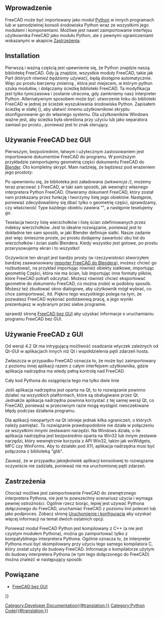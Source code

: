 <languages/>

{{TOCright}}

<span id="Introduction"></span>
==Wprowadzenie==

FreeCAD może być importowany jako moduł [[Python/pl|Python]] w innych programach lub w samodzielnej konsoli środowiska Python wraz ze wszystkimi jego modułami i komponentami. Możliwe jest nawet zaimportowanie interfejsu użytkownika FreeCAD jako modułu Python, ale z pewnymi ograniczeniami wskazanymi w akapicie [[#Zastrzeżenia|Zastrzeżenia]].

== Installation ==

<div class="mw-translate-fuzzy">
Pierwszą i ważną częścią jest upewnienie się, że Python znajdzie naszą bibliotekę FreeCAD. Gdy ją znajdzie, wszystkie moduły FreeCAD, takie jak Part ''(których również będziemy używać)'', będą dostępne automatycznie. Więc po prostu bierzemy zmienną {{incode|sys.path}}, która jest miejscem, w którym python szuka modułów, i dołączamy ścieżkę biblioteki FreeCAD. Ta modyfikacja jest tylko tymczasowa i zostanie utracona, gdy zamkniemy nasz interpreter Python. Alternatywnym sposobem może być: utworzenie linku do biblioteki FreeCAD w jednej ze ścieżek wyszukiwania środowiska Python. Zapisałem ścieżkę w stałej ({{incode|FREECADPATH}}), aby ułatwić innemu użytkownikowi skryptu skonfigurowanie go do własnego systemu. Dla użytkowników Windows ważne jest, aby ścieżka była określona przy użyciu {{incode|\\}} lub {{incode|/}} jako separatora zamiast po prostu {{incode|\}}, ponieważ jest to znak sterujący.
</div>

{{Code|lang=python|code=
FREECADPATH = 'C:\\FreeCAD\\bin' # path to your FreeCAD.so or FreeCAD.pyd file
import sys
sys.path.append(FREECADPATH)
}}

<span id="Using_FreeCAD_without_GUI"></span>
==Używanie FreeCAD bez GUI==

Pierwszym, bezpośrednim, łatwym i użytecznym zastosowaniem jest importowanie dokumentów FreeCAD do programu. W poniższym przykładzie zaimportujemy geometrię części dokumentu FreeCAD do [http://www.blender.org Blender]. Oto kompletny skrypt. Mam nadzieję, że będziesz pod wrażeniem jego prostoty:
{{Code|lang=python|code=
<nowiki>
FREECADPATH = '/usr/lib/freecad-python3/lib/' # path to your FreeCAD.so or FreeCAD.pyd file,
# for Windows you must either use \\ or / in the path, using a single \ is problematic
# FREECADPATH = 'C:\\FreeCAD\\bin'
import Blender, sys
sys.path.append(FREECADPATH)
 
def import_fcstd(filename):
   try:
       import FreeCAD
   except ValueError:
       Blender.Draw.PupMenu('Error%t|FreeCAD library not found. Please check the FREECADPATH variable in the import script is correct')
   else:
       scene = Blender.Scene.GetCurrent()
       import Part
       doc = FreeCAD.open(filename)
       objects = doc.Objects
       for ob in objects:
           if ob.Type[:4] == 'Part':
               shape = ob.Shape
               if shape.Faces:
                   mesh = Blender.Mesh.New()
                   rawdata = shape.tessellate(1)
                   for v in rawdata[0]:
                       mesh.verts.append((v.x,v.y,v.z))
                   for f in rawdata[1]:
                       mesh.faces.append.append(f)
                   scene.objects.new(mesh,ob.Name)
       Blender.Redraw()

def main():
   Blender.Window.FileSelector(import_fcstd, 'IMPORT FCSTD', 
                        Blender.sys.makename(ext='.fcstd'))    
 
# This lets you import the script without running it
if __name__=='__main__':
   main()
</nowiki>
}}

Po upewnieniu się, że biblioteka jest załadowana ''(sekwencja {{incode|try}}/{{incode|except}})'', możemy teraz pracować z FreeCAD, w taki sam sposób, jak wewnątrz własnego interpretera Python FreeCAD. Otwieramy dokument FreeCAD, który został nam przekazany przez funkcję {{incode|main()}} i tworzymy listę jego obiektów. Następnie, ponieważ zdecydowaliśmy się dbać tylko o geometrię części, sprawdzamy, czy właściwość Type każdego obiektu zawiera "{{incode|Part}}", a następnie teselujemy go.

{{Code|lang=python|code=
       import Part
       doc = FreeCAD.open(filename)
       objects = doc.Objects
       for ob in objects:
           if ob.Type[:4] == 'Part':
}}

Teselacja tworzy listę wierzchołków i listę ścian zdefiniowanych przez indeksy wierzchołków. Jest to idealne rozwiązanie, ponieważ jest to dokładnie ten sam sposób, w jaki Blender definiuje siatki. Nasze zadanie jest więc śmiesznie proste, po prostu dodajemy zawartość obu list do wierzchołków i ścian siatki Blendera. Kiedy wszystko jest gotowe, po prostu przerysowujemy ekran i to wszystko!

{{Code|lang=python|code=
           if ob.Type[:4] == 'Part':
               shape = ob.Shape
               if shape.Faces:
                   mesh = Blender.Mesh.New()
                   rawdata = shape.tessellate(1)
                   for v in rawdata[0]:
                       mesh.verts.append((v.x,v.y,v.z))
                   for f in rawdata[1]:
                       mesh.faces.append.append(f)
                   scene.objects.new(mesh,ob.Name)
       Blender.Redraw()
}}

Oczywiście ten skrypt jest bardzo prosty (w rzeczywistości stworzyłem bardziej zaawansowany [https://yorik.uncreated.net/archive/scripts/blender24/import_freecad.py importer FreeCAD do Blendera]), możesz chcieć go rozbudować, na przykład importując również obiekty siatkowe, importując geometrię Części, która nie ma ścian, lub importując inne formaty plików, które FreeCAD potrafi odczytać. Możesz również chcieć eksportować geometrie do dokumentu FreeCAD, co można zrobić w podobny sposób. Możesz też zbudować okno dialogowe, aby użytkownik mógł wybrać, co chce zaimportować, itd. Piękno tego wszystkiego polega na tym, że pozwalasz FreeCAD wykonać podstawową pracę, a jego wyniki prezentujesz w wybranym przez siebie programie.

{{Emphasis|Uwaga:}} sprawdź stronę [[Headless_FreeCAD/pl|FreeCAD bez GUI]] aby uzyskać informacje o uruchamianiu programu FreeCAD bez GUI.

<span id="Using_FreeCAD_with_GUI"></span>
==Używanie FreeCAD z GUI==

Od wersji 4.2 Qt ma intrygującą możliwość osadzania wtyczek zależnych od Qt-GUI w aplikacjach innych niż Qt i współdzielenia pętli zdarzeń hosta.

Zwłaszcza w przypadku FreeCAD oznacza to, że może być zaimportowany z poziomu innej aplikacji razem z całym interfejsem użytkownika, gdzie aplikacja nadrzędna ma wtedy pełną kontrolę nad FreeCAD.

Cały kod Pythona do osiągnięcia tego ma tylko dwie linie

{{Code|code=
import FreeCADGui 
FreeCADGui.showMainWindow()
}}

Jeśli aplikacja nadrzędna jest oparta na Qt, to to rozwiązanie powinno działać na wszystkich platformach, które są obsługiwane przez Qt. Jednakże aplikacja nadrzędna powinna korzystać z tej samej wersji Qt, co FreeCAD, ponieważ w przeciwnym razie mogą wystąpić nieoczekiwane błędy podczas działania programu. 

Dla aplikacji nieopartych na Qt istnieje jednak kilka ograniczeń, o których należy pamiętać. To rozwiązanie prawdopodobnie nie działa w połączeniu ze wszystkimi innymi zestawami narzędzi. 
Na Windows działa, o ile aplikacja nadrzędna jest bezpośrednio oparta na Win32 lub innym zestawie narzędzi, który wewnętrznie korzysta z API Win32, takim jak wxWidgets, MFC czy WinForms. Aby to działało pod X11, aplikacja nadrzędna musi być połączona z biblioteką "glib".

Zauważ, że w przypadku jakiejkolwiek aplikacji konsolowej to rozwiązanie oczywiście nie zadziała, ponieważ nie ma uruchomionej pętli zdarzeń.

<span id="Caveats"></span>
==Zastrzeżenia==

Chociaż możliwe jest zaimportowanie FreeCAD do zewnętrznego interpretera Pythona, nie jest to powszechny scenariusz użycia i wymaga pewnej ostrożności. Ogólnie rzecz biorąc, lepiej jest używać Pythona dołączonego do FreeCAD, uruchamiać FreeCAD z poziomu linii poleceń lub jako podproces. Zobacz stronę [[Start_up_and_Configuration/pl|Uruchomienie i konfiguracja]] aby uzyskać więcej informacji na temat dwóch ostatnich opcji.

Ponieważ moduł FreeCAD Python jest kompilowany z C++ (a nie jest czystym modułem Pythona), można go zaimportować tylko z kompatybilnego interpretera Pythona. Ogólnie oznacza to, że interpreter Pythona musi być skompilowany przy użyciu tego samego kompilatora C, który został użyty do budowy FreeCAD. Informacje o kompilatorze użytym do budowy interpretera Pythona (w tym tego dołączonego do FreeCAD) można znaleźć w następujący sposób:

{{Code|code=
>>> import sys
>>> sys.version
'2.7.13 (default, Dec 17 2016, 23:03:43) \n[GCC 4.2.1 Compatible Apple LLVM 8.0.0 (clang-800.0.42.1)]'
}}

<span id="Related"></span>
==Powiązane==

* [[Headless_FreeCAD/pl|FreeCAD bez GUI]]


{{Powerdocnavi{{#translation:}}}}
[[Category:Developer Documentation{{#translation:}}]]
[[Category:Python Code{{#translation:}}]]